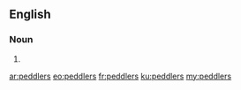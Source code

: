 ==English==

===Noun===
{{head|en|plural}}

# {{plural of|peddler|lang=en}}

[[ar:peddlers]]
[[eo:peddlers]]
[[fr:peddlers]]
[[ku:peddlers]]
[[my:peddlers]]